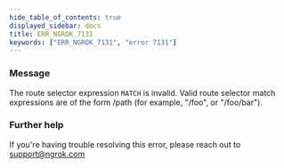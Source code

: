 ```yaml
---
hide_table_of_contents: true
displayed_sidebar: docs
title: ERR_NGROK_7131
keywords: ["ERR_NGROK_7131", "error 7131"]
---
```


### Message

The route selector expression `MATCH` is invalid. Valid route selector match expressions are of the form /path (for example, "/foo", or "/foo/bar").

### Further help

If you're having trouble resolving this error, please reach out to [support@ngrok.com](mailto:support@ngrok.com?subject=Help%20with%20ERR_NGROK_7131)
